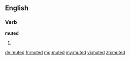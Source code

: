 ==English==

===Verb===
'''muted'''

# {{past of|mute}}

[[de:muted]]
[[fr:muted]]
[[mg:muted]]
[[my:muted]]
[[vi:muted]]
[[zh:muted]]